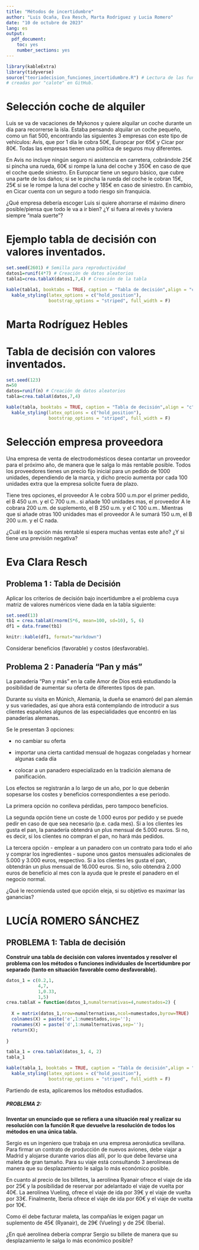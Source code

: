 ```yaml
---
title: "Métodos de incertidumbre"
author: "Luis Ocaña, Eva Resch, Marta Rodriguez y Lucia Romero"
date: "10 de octubre de 2023"
lang: es
output:
  pdf_document:
    toc: yes
    number_sections: yes
---
```


```r
library(kableExtra)
library(tidyverse)
source("teoriadecision_funciones_incertidumbre.R") # Lectura de las funciones 
# creadas por "calote" en GitHub.
```

\newpage
# Selección coche de alquiler

Luis se va de vacaciones de Mykonos y quiere alquilar un coche durante un día para recorrerse la isla. Estaba pensando alquilar un coche pequeño, como un fiat 500, encontrando las siguientes 3 empresas con este tipo de vehículos: Avis, que por 1 día le cobra 50€, Europcar por 65€ y Cicar por 80€. Todas las empresas tienen una política de seguros muy diferentes.

En Avis no incluye ningún seguro ni asistencia en carretera, cobrándole 25€ si pincha una rueda, 60€ si rompe la luna del coche y 350€ en caso de que el coche quede siniestro. En Europcar tiene un seguro básico, que cubre una parte de los daños; si se le pincha la rueda del coche le cobran 15€, 25€ si se le rompe la luna del coche y 185€ en caso de siniestro. En cambio, en Cicar cuenta con un seguro a todo riesgo sin franquicia.

¿Qué empresa debería escoger Luis si quiere ahorrarse el máximo dinero posible/piensa que todo le va a ir bien? ¿Y si fuera al revés y tuviera siempre "mala suerte"?

# Ejemplo tabla de decisión con valores inventados.
```r
set.seed(2601) # Semilla para reproductividad
datos1=runif(4*7) # Creación de datos aleatorios
tabla1=crea.tablaX(datos1,7,4) # Creación de la tabla
```

```r
kable(tabla1, booktabs = TRUE, caption = "Tabla de decisión",align = "c",linesep = " ") %>%
  kable_styling(latex_options = c("hold_position"),
                bootstrap_options = "striped", full_width = F) 
```

\newpage
# Marta Rodríguez Hebles

# Tabla de decisión con valores inventados.
```r
set.seed(123) 
n=50
datos=runif(n) # Creación de datos aleatorios
tabla=crea.tablaX(datos,7,4) 
```

```r
kable(tabla, booktabs = TRUE, caption = "Tabla de decisión",align = "c",linesep = " ") %>%
  kable_styling(latex_options = c("hold_position"),
                bootstrap_options = "striped", full_width = F) 
```


# Selección empresa proveedora

Una empresa de venta de electrodomésticos desea contartar un proveedor para el próximo año, de manera que le salga lo más rentable posible. Todos los proveedores tienes un precio fijo inicial para un pedido de 1000 unidades, dependiendo de la marca, y dicho precio aumenta por cada 100 unidades extra que la empresa solicite fuera de plazo. 

Tiene tres opciones, el proveedor A le cobra 500 u.m.por el primer pedido, el B 450 u.m. y el C 700 u.m.. si añade 100 unidades mas, el proveedor A le cobrara 200 u.m. de suplemento, el B 250 u.m. y el C 100 u.m.. Mientras que si añade otras 100 unidades mas el proveedor A le sumará 150 u.m, el B 200 u.m. y el C nada.

¿Cuál es la opción más rentable si espera muchas ventas este año? ¿Y si tiene una previsión negativa?


\newpage
# Eva Clara Resch

## Problema 1 : Tabla de Decisión

Aplicar los criterios de decisión bajo incertidumbre a el problema cuya matriz de valores numéricos viene dada en la tabla siguiente:

```r
set.seed(13)
tb1 = crea.tablaX(rnorm(5*6, mean=100, sd=10), 5, 6)
df1 = data.frame(tb1)
```

```r
knitr::kable(df1, format="markdown")
```

Considerar beneficios (favorable) y costos (desfavorable).

## Problema 2 : Panadería "Pan y más"

La panadería "Pan y más" en la calle Amor de Dios está estudiando la posibilidad de aumentar su oferta de diferentes tipos de pan.

Durante su visita en Múnich, Alemania, la dueña se enamoró del pan alemán y sus variedades, así que ahora está contemplando de introducir a sus clientes españoles algunos de las especialidades que encontró en las panaderías alemanas.

Se le presentan 3 opciones:

* no cambiar su oferta

* importar una cierta cantidad mensual de hogazas congeladas y hornear algunas cada día

* colocar a un panadero especializado en la tradición alemana de panificación.

Los efectos se registrarán a lo largo de un año, por lo que deberán sopesarse los costes y beneficios correspondientes a ese periodo.

La primera opción no conlleva pérdidas, pero tampoco beneficios. 

La segunda opción tiene un coste de 1.000 euros por pedido y se puede pedir en caso de que sea necesario (p.e. cada mes). 
Si a los clientes les gusta el pan, la panadería obtendrá un plus mensual de 5.000 euros. Si no, es decir, si los clientes no compran el pan, no hará más pedidos.

La tercera opción - emplear a un panadero con un contrato para todo el año y comprar los ingredientes - supone unos gastos mensuales adicionales de 5.000 y 3.000 euros, respectivo.
Si a los clientes les gusta el pan, obtendrán un plus mensual de 16.000 euros. Si no, sólo obtendrá 2.000 euros de beneficio al mes con la ayuda que le preste el panadero en el negocio normal.

¿Qué le recomienda usted que opción eleja, si su objetivo es maximar las ganancias?


\newpage
# LUCÍA ROMERO SÁNCHEZ

## PROBLEMA 1: Tabla de decisión 

**Construir una tabla de decisión con valores inventados y resolver el problema con los métodos o funciones individuales de Incertidumbre por separado (tanto en situación favorable como desfavorable).**
```r
datos_1 = c(0.2,1,
            4,7,
            1,0.33,
            1,5)
crea.tablaX = function(datos_1,numalternativas=4,numestados=2) {
  
  X = matrix(datos_1,nrow=numalternativas,ncol=numestados,byrow=TRUE)
  colnames(X) = paste('e',1:numestados,sep='');
  rownames(X) = paste('d',1:numalternativas,sep='');
  return(X);
  
}

tabla_1 = crea.tablaX(datos_1, 4, 2)
tabla_1 
```

```r
kable(tabla_1, booktabs = TRUE, caption = "Tabla de decisión",align = "c",linesep = " ") %>%
  kable_styling(latex_options = c("hold_position"),
                bootstrap_options = "striped", full_width = F) 
```

Partiendo de esta, aplicaremos los métodos estudiados.


##### PROBLEMA 2:

**Inventar un enunciado que se refiera a una situación real y realizar su resolución con la función R que devuelve la resolución de todos los métodos en una única tabla.**

Sergio es un ingeniero que trabaja en una empresa aeronáutica sevillana. Para firmar un contrato de producción de nuevos aviones, debe viajar a Madrid y alojarse durante varios días allí, por lo que debe llevarse una maleta de gran tamaño. Para su viaje está consultando 3 aerolíneas de manera que su desplazamiento le salga lo más económico posible. 

En cuanto al precio de los billetes, la aerolínea Ryanair ofrece el viaje de ida por 25€ y la posibilidad de reservar por adelantado el viaje de vuelta por 40€. La aerolínea Vueling, ofrece el viaje de ida por 39€ y el viaje de vuelta por 33€. Finalmente, Iberia ofrece el viaje de ida por 60€ y el viaje de vuelta por 10€.

Como él debe facturar maleta, las compañías le exigen pagar un suplemento de 45€ (Ryanair), de 29€ (Vueling) y de 25€ (Iberia).

¿En qué aerolínea debería comprar Sergio su billete de manera que su desplazamiento le salga lo más económico posible?
